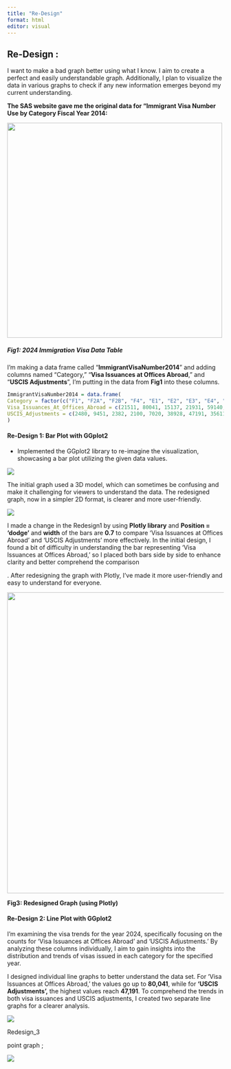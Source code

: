 ```yaml
---
title: "Re-Design"
format: html
editor: visual
---
```


## Re-Design : 

I want to make a bad graph better using what I know. I aim to create a perfect and easily understandable graph. Additionally, I plan to visualize the data in various graphs to check if any new information emerges beyond my current understanding.

**The SAS website gave me the original data for "Immigrant Visa Number Use by Category Fiscal Year 2014:**

![](images/visas_table_orig (1).png){fig-align="center" width="500"}

##### Fig1:  **2024 Immigration Visa Data Table**

I'm making a data frame called "**ImmigrantVisaNumber2014**" and adding columns named "Category," "**Visa Issuances at Offices Abroad**," and "**USCIS Adjustments**", I'm putting in the data from **Fig1** into these columns.

```r
ImmigrantVisaNumber2014 = data.frame( 
Category = factor(c("F1", "F2A", "F2B", "F4", "E1", "E2", "E3", "E4", "E5", "DV"), levels = c("F1", "F2A", "F2B", "F4", "E1", "E2", "E3", "E4", "E5", "DV")), 
Visa_Issuances_At_Offices_Abroad = c(21511, 80041, 15137, 21931, 59140, 1680, 1880, 7088, 1489, 9228), 
USCIS_Adjustments = c(2480, 9451, 2382, 2100, 7020, 38928, 47191, 35611, 6798, 1464) 
) 
```

#### **Re-Design 1: Bar Plot with GGplot2** 

-   Implemented the GGplot2 library to re-imagine the visualization, showcasing a bar plot utilizing the given data values.

![](images/brar){fig-align="center"}

The initial graph used a 3D model, which can sometimes be confusing and make it challenging for viewers to understand the data. The redesigned graph, now in a simpler 2D format, is clearer and more user-friendly.

![](images/fig2-01.jpg){fig-align="center"}

I made a change in the Redesign1 by using **Plotly library** and **Position = 'dodge'** and **width** of the bars are **0.7** to compare 'Visa Issuances at Offices Abroad' and 'USCIS Adjustments' more effectively. In the initial design, I found a bit of difficulty in understanding the bar representing 'Visa Issuances at Offices Abroad,' so I placed both bars side by side to enhance clarity and better comprehend the comparison

. After redesigning the graph with Plotly, I've made it more user-friendly and easy to understand for everyone.

![](images/1 .png){fig-align="center" width="700"}

**Fig3: Redesigned Graph (using Plotly)**

#### **Re-Design 2: Line Plot with GGplot2** 

I'm examining the visa trends for the year 2024, specifically focusing on the counts for 'Visa Issuances at Offices Abroad' and 'USCIS Adjustments.' By analyzing these columns individually, I aim to gain insights into the distribution and trends of visas issued in each category for the specified year.

I designed individual line graphs to better understand the data set. For 'Visa Issuances at Offices Abroad,' the values go up to **80,041**, while for **'USCIS Adjustments',** the highest values reach **47,191**. To comprehend the trends in both visa issuances and USCIS adjustments, I created two separate line graphs for a clearer analysis.

![](images/redesign2.png){fig-align="center"}

Redesign_3

point graph ;

![](images/point.png)
